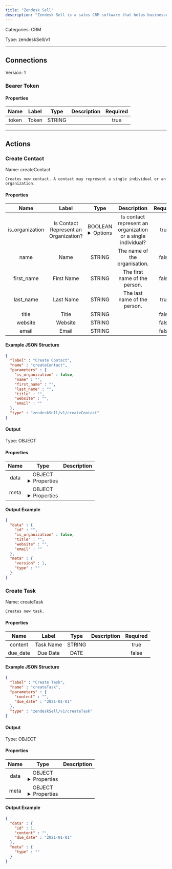 ```yaml
---
title: "Zendesk Sell"
description: "Zendesk Sell is a sales CRM software that helps businesses manage leads, contacts, and deals efficiently."
---
```



Categories: CRM


Type: zendeskSell/v1

<hr />



## Connections

Version: 1


### Bearer Token

#### Properties

|      Name       |      Label     |     Type     |     Description     | Required |
|:---------------:|:--------------:|:------------:|:-------------------:|:--------:|
| token | Token | STRING |  | true |





<hr />


## Actions


### Create Contact
Name: createContact

`Creates new contact. A contact may represent a single individual or an organization.`

#### Properties

|      Name       |      Label     |     Type     |     Description     | Required |
|:---------------:|:--------------:|:------------:|:-------------------:|:--------:|
| is_organization | Is Contact Represent an Organization? | BOOLEAN <details> <summary> Options </summary> true, false </details> | Is contact represent an organization or a single individual? | true |
| name | Name | STRING | The name of the organisation. | false |
| first_name | First Name | STRING | The first name of the person. | false |
| last_name | Last Name | STRING | The last name of the person. | true |
| title | Title | STRING |  | false |
| website | Website | STRING |  | false |
| email | Email | STRING |  | false |

#### Example JSON Structure
```json
{
  "label" : "Create Contact",
  "name" : "createContact",
  "parameters" : {
    "is_organization" : false,
    "name" : "",
    "first_name" : "",
    "last_name" : "",
    "title" : "",
    "website" : "",
    "email" : ""
  },
  "type" : "zendeskSell/v1/createContact"
}
```

#### Output



Type: OBJECT


#### Properties

|     Name     |     Type     |     Description     |
|:------------:|:------------:|:-------------------:|
| data | OBJECT <details> <summary> Properties </summary> &#123;STRING\(id), BOOLEAN\(is_organization), STRING\(title), STRING\(website), STRING\(email)&#125; </details> |  |
| meta | OBJECT <details> <summary> Properties </summary> &#123;INTEGER\(version), STRING\(type)&#125; </details> |  |




#### Output Example
```json
{
  "data" : {
    "id" : "",
    "is_organization" : false,
    "title" : "",
    "website" : "",
    "email" : ""
  },
  "meta" : {
    "version" : 1,
    "type" : ""
  }
}
```


### Create Task
Name: createTask

`Creates new task.`

#### Properties

|      Name       |      Label     |     Type     |     Description     | Required |
|:---------------:|:--------------:|:------------:|:-------------------:|:--------:|
| content | Task Name | STRING |  | true |
| due_date | Due Date | DATE |  | false |

#### Example JSON Structure
```json
{
  "label" : "Create Task",
  "name" : "createTask",
  "parameters" : {
    "content" : "",
    "due_date" : "2021-01-01"
  },
  "type" : "zendeskSell/v1/createTask"
}
```

#### Output



Type: OBJECT


#### Properties

|     Name     |     Type     |     Description     |
|:------------:|:------------:|:-------------------:|
| data | OBJECT <details> <summary> Properties </summary> &#123;INTEGER\(id), STRING\(content), DATE\(due_date)&#125; </details> |  |
| meta | OBJECT <details> <summary> Properties </summary> &#123;STRING\(type)&#125; </details> |  |




#### Output Example
```json
{
  "data" : {
    "id" : 1,
    "content" : "",
    "due_date" : "2021-01-01"
  },
  "meta" : {
    "type" : ""
  }
}
```




